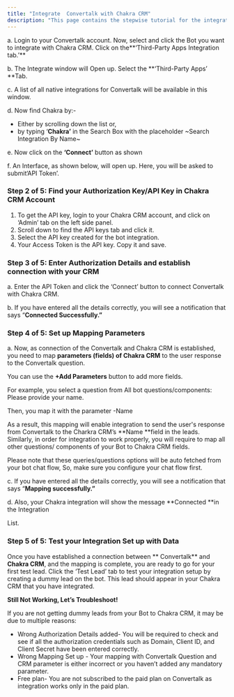 ```yaml
---
title: "Integrate  Convertalk with Chakra CRM"
description: "This page contains the stepwise tutorial for the integration with  Convertalk"
---
```


a. Login to your  Convertalk account. Now, select and click the Bot you want to integrate with Chakra CRM. Click on the**‘Third-Party Apps Integration tab.’** 

b. The Integrate window will Open up. Select the **‘Third-Party Apps’ **Tab.

c. A list of all native integrations for  Convertalk will be available in this window.

d. Now find Chakra by:-

- Either by scrolling down the list or,
- by typing ‘**Chakra’** in the Search Box with the placeholder ~Search Integration By Name~

e. Now click on the **‘Connect’** button as shown

f. An Interface, as shown below, will open up. Here, you will be asked to submit‘API Token’.

### **Step 2 of 5: Find your Authorization Key/API Key in Chakra CRM Account**

1. To get the API key, login to your Chakra CRM account, and click on ‘Admin’ tab on the left side panel.
2. Scroll down to find the API keys tab and click it.
3. Select the API key created for the bot integration.
4. Your Access Token is the API key. Copy it and save.

### **Step 3 of 5: Enter Authorization Details and establish connection with your CRM**

a. Enter the API Token and click the ‘Connect’ button to connect  Convertalk with Chakra CRM.

b. If you have entered all the details correctly, you will see a notification that says “**Connected Successfully.”**

### **Step 4 of 5: Set up Mapping Parameters**

a. Now, as connection of the  Convertalk and Chakra CRM is established, you need to map **parameters (fields) of Chakra CRM** to the user response to the  Convertalk question.

You can use the **\+Add Parameters** button to add more fields.

For example, you select a question from All bot questions/components: Please provide your name.

Then, you map it with the parameter -Name

As a result, this mapping will enable integration to send the user's response from  Convertalk to the Charkra CRM’s **Name **field in the leads. Similarly, in order for integration to work properly, you will require to map all other questions/ components of your Bot to Chakra CRM fields.

Please note that these queries/questions options will be auto fetched from your bot chat flow, So, make sure you configure your chat flow first.

c. If you have entered all the details correctly, you will see a notification that says “**Mapping successfully.”**

d. Also, your Chakra integration will show the message **Connected **in the Integration

List.

### **Step 5 of 5: Test your Integration Set up with Data**

Once you have established a connection between ** Convertalk** and **Chakra CRM**, and the mapping is complete, you are ready to go for your first test lead. Click the ‘Test Lead’ tab to test your integration setup by creating a dummy lead on the bot. This lead should appear in your Chakra CRM that you have integrated.

**Still Not Working, Let’s Troubleshoot\!**

If you are not getting dummy leads from your Bot to Chakra CRM, it may be due to multiple reasons:

- Wrong Authorization Details added- You will be required to check and see if all the authorization credentials such as Domain, Client ID, and Client Secret have been entered correctly.
- Wrong Mapping Set up - Your mapping with  Convertalk Question and CRM parameter is either incorrect or you haven’t added any mandatory parameter.
- Free plan- You are not subscribed to the paid plan on  Convertalk as integration works only in the paid plan.

 